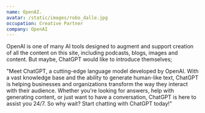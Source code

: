 ```yaml
---
name: OpenAI.
avatar: /static/images/robo_dalle.jpg
occupation: Creative Partner
company: OpenAI
---
```

  
OpenAI is one of many AI tools designed to augment and support creation of all the content on this site, including podcasts, blogs, images and content. But maybe, ChatGPT would like to introduce themselves;

"Meet ChatGPT, a cutting-edge language model developed by OpenAI. With a vast knowledge base and the ability to generate human-like text, ChatGPT is helping businesses and organizations transform the way they interact with their audience. Whether you're looking for answers, help with generating content, or just want to have a conversation, ChatGPT is here to assist you 24/7. So why wait? Start chatting with ChatGPT today!"
 
